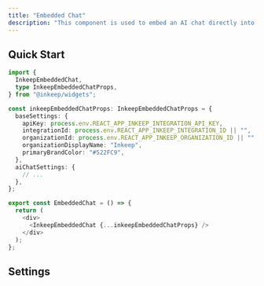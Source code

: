 ```yaml
---
title: "Embedded Chat"
description: "This component is used to embed an AI chat directly into your application or web page."
---
```


## Quick Start

```typescript
import {
  InkeepEmbeddedChat,
  type InkeepEmbeddedChatProps,
} from "@inkeep/widgets";

const inkeepEmbeddedChatProps: InkeepEmbeddedChatProps = {
  baseSettings: {
    apiKey: process.env.REACT_APP_INKEEP_INTEGRATION_API_KEY,
    integrationId: process.env.REACT_APP_INKEEP_INTEGRATION_ID || "",
    organizationId: process.env.REACT_APP_INKEEP_ORGANIZATION_ID || "",
    organizationDisplayName: "Inkeep",
    primaryBrandColor: "#522FC9",
  },
  aiChatSettings: {
    // ...
  },
};

export const EmbeddedChat = () => {
  return (
    <div>
      <InkeepEmbeddedChat {...inkeepEmbeddedChatProps} />
    </div>
  );
};
```

## Settings

<Snippet file="InkeepEmbeddedChatProps.mdx" />
